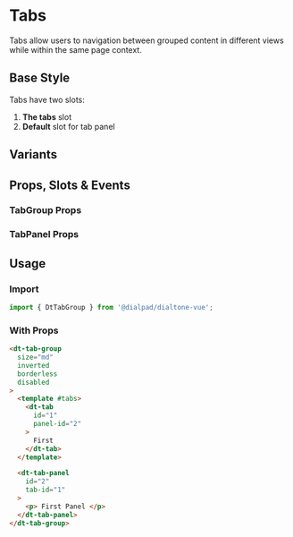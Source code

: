 
# Tabs

<Subtitle>
    Tabs allow users to navigation between grouped content in different views while within the same page context.
</Subtitle>

## Base Style

Tabs have two slots:

1. **The tabs** slot
2. **Default** slot for tab panel

<Canvas>
  <Story id="elements-tabs--default" />
</Canvas>

## Variants

<Canvas>
    <Story id="elements-tabs--variants" />
</Canvas>

## Props, Slots & Events

### TabGroup Props

<ArgsTable of={DtTabGroup} />

### TabPanel Props

<ArgsTable of={DtTabPanel} />

## Usage

### Import

```jsx
import { DtTabGroup } from '@dialpad/dialtone-vue';
```

### With Props

```html
<dt-tab-group
  size="md"
  inverted
  borderless
  disabled
>
  <template #tabs>
    <dt-tab
      id="1"
      panel-id="2"
    >
      First
    </dt-tab>
  </template>

  <dt-tab-panel
    id="2"
    tab-id="1"
  >
    <p> First Panel </p>
  </dt-tab-panel>
</dt-tab-group>
```
